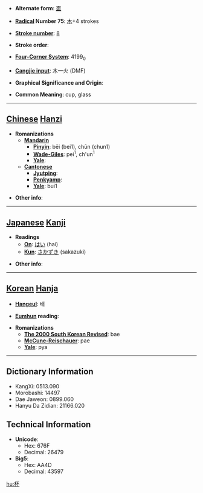 * '''Alternate form''': [[盃]]

* '''[[Wiktionary:Chinese radical index| Radical]] Number 75''': [[Wiktionary:Chinese radical index 木|木]]+4 strokes

* '''[[Wiktionary:Chinese total strokes index|Stroke number]]''': [[Wiktionary:Chinese total strokes index 8|8]]

* '''Stroke order''': 

* '''[[Wiktionary:Chinese four corner index|Four-Corner System]]''': 4199<sub>0</sub>

* '''[[Wiktionary:Chinese Cangjie index|Cangjie input]]''': 木一火 (DMF)

* '''Graphical Significance and Origin''': 

* '''Common Meaning''': cup, glass

----

== [[Chinese]] [[Hanzi]] ==

* '''Romanizations'''
** '''[[Mandarin]]'''
*** '''[[Pinyin]]''': bēi (bei1), chūn (chun1)
*** '''[[Wade-Giles]]''': pei<sup>1</sup>, ch'un<sup>1</sup>
*** '''[[Yale]]''': 
** '''[[Cantonese]]'''
*** '''[[Jyutping]]''':
*** '''[[Penkyamp]]''': 
*** '''[[Yale]]''': bui1

* '''Other info''': 

----

== [[Japanese]] [[Kanji]] ==

* '''Readings'''
** '''[[On]]''': [[はい]] (hai)
** '''[[Kun]]''': [[さかずき]] (sakazuki)

* '''Other info''':  

----

== [[Korean]] [[Hanja]] ==

* '''[[Hangeul]]''': 배

* '''[[Eumhun]] reading''': 

* '''Romanizations'''
** '''[[The 2000 South Korean Revised Romanization|The 2000 South Korean Revised]]''': bae
** '''[[McCune-Reischauer]]''': pae
** '''[[Yale]]''': pya

----

== Dictionary Information ==

* KangXi: 0513.090
* Morobashi: 14497
* Dae Jaweon: 0899.060
* Hanyu Da Zidian: 21166.020

== Technical Information ==

* '''Unicode''':
** Hex: 676F
** Decimal: 26479
* '''Big5''':
** Hex: AA4D
** Decimal: 43597

[[hu:杯]]
